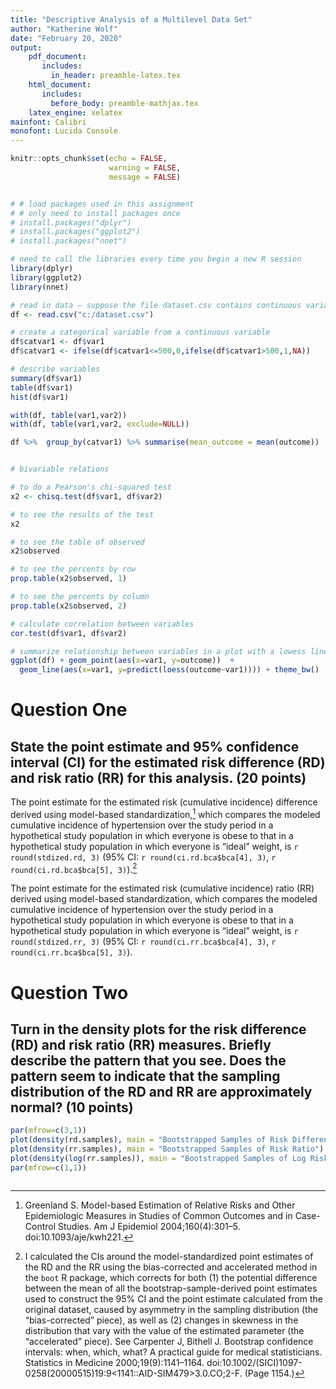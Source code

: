 ```yaml
---
title: "Descriptive Analysis of a Multilevel Data Set"
author: "Katherine Wolf"
date: "February 20, 2020"
output:
    pdf_document:
       includes:
         in_header: preamble-latex.tex
    html_document:
       includes:
         before_body: preamble-mathjax.tex
    latex_engine: xelatex
mainfont: Calibri
monofont: Lucida Console
---
```


```r

knitr::opts_chunk$set(echo = FALSE, 
                      warning = FALSE, 
                      message = FALSE)

```


```r

```



```r

# # load packages used in this assignment
# # only need to install packages once
# install.packages("dplyr") 
# install.packages("ggplot2")
# install.packages("nnet")

# need to call the libraries every time you begin a new R session
library(dplyr)
library(ggplot2)
library(nnet)

# read in data – suppose the file dataset.csv contains continuous variables var1 and var2, and a binary variable outcome
df <- read.csv("c:/dataset.csv")

# create a categorical variable from a continuous variable 
df$catvar1 <- df$var1
df$catvar1 <- ifelse(df$catvar1<=500,0,ifelse(df$catvar1>500,1,NA))

# describe variables
summary(df$var1)
table(df$var1)
hist(df$var1)

with(df, table(var1,var2))
with(df, table(var1,var2, exclude=NULL))

df %>%  group_by(catvar1) %>% summarise(mean_outcome = mean(outcome))


# bivariable relations

# to do a Pearson's chi-squared test 
x2 <- chisq.test(df$var1, df$var2)

# to see the results of the test
x2 

# to see the table of observed
x2$observed

# to see the percents by row 
prop.table(x2$observed, 1) 

# to see the percents by column
prop.table(x2$observed, 2)

# calculate correlation between variables 
cor.test(df$var1, df$var2)

# summarize relationship between variables in a plot with a lowess line 
ggplot(df) + geom_point(aes(x=var1, y=outcome))  + 
  geom_line(aes(x=var1, y=predict(loess(outcome~var1)))) + theme_bw()


```


# Question One

## State the point estimate and 95% confidence interval (CI) for the estimated risk difference (RD) and risk ratio (RR) for this analysis. (20 points)

The point estimate for the estimated risk (cumulative incidence) difference derived using model-based standardization,[^1] which compares the modeled cumulative incidence of hypertension over the study period in a hypothetical study population in which everyone is obese to that in a hypothetical study population in which everyone is "ideal" weight, is `r round(stdized.rd, 3)` (95% CI: `r round(ci.rd.bca$bca[4], 3)`, `r round(ci.rd.bca$bca[5], 3)`).[^2] 

The point estimate for the estimated risk (cumulative incidence) ratio (RR) derived using model-based standardization, which compares the modeled cumulative incidence of hypertension over the study period in a hypothetical study population in which everyone is obese to that in a hypothetical study population in which everyone is "ideal" weight, is `r round(stdized.rr, 3)` (95% CI: `r round(ci.rr.bca$bca[4], 3)`, `r round(ci.rr.bca$bca[5], 3)`).

[^1]: Greenland S. Model-based Estimation of Relative Risks and Other Epidemiologic Measures in Studies of Common Outcomes and in Case-Control Studies. Am J Epidemiol 2004;160(4):301–5. doi:10.1093/aje/kwh221.

[^2]: I calculated the CIs around the model-standardized point estimates of the RD and the RR using the bias-corrected and accelerated method in the `boot` R package, which corrects for both (1) the potential difference between the mean of all the bootstrap-sample-derived point estimates used to construct the 95% CI and the point estimate calculated from the original dataset, caused by asymmetry in the sampling distribution (the "bias-corrected" piece), as well as (2) changes in skewness in the distribution that vary with the value of the estimated parameter (the "accelerated" piece). See Carpenter J, Bithell J. Bootstrap confidence intervals: when, which, what? A practical guide for medical statisticians. Statistics in Medicine 2000;19(9):1141–1164. doi:10.1002/(SICI)1097-0258(20000515)19:9<1141::AID-SIM479>3.0.CO;2-F. (Page 1154.)

\pagebreak

# Question Two

## Turn in the density plots for the risk difference (RD) and risk ratio (RR) measures. Briefly describe the pattern that you see. Does the pattern seem to indicate that the sampling distribution of the RD and RR are approximately normal? (10 points)

```r

par(mfrow=c(3,1))
plot(density(rd.samples), main = "Bootstrapped Samples of Risk Difference")
plot(density(rr.samples), main = "Bootstrapped Samples of Risk Ratio")
plot(density(log(rr.samples)), main = "Bootstrapped Samples of Log Risk Ratio")
par(mfrow=c(1,1))

```


```r

```

